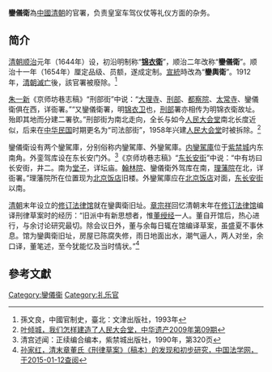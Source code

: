 '''鑾儀衛'''為[[中國|中國]][[清朝|清朝]]的官署，负责皇室车驾仪仗等礼仪方面的杂务。

==简介==
[[清朝|清朝]][[顺治|顺治]]元年（1644年）设，初沿明制称“'''[[锦衣衛|锦衣衛]]'''”，顺治二年改称“'''鑾儀衛'''”。顺治十一年（1654年）厘定品级、员额，遂成定制。[[宣統|宣統]]時改為“'''鑾輿衛'''”。1912年，[[清朝滅亡|清朝滅亡]]後，該官署被廢除。<ref>孫文良，中國官制史，臺北：文津出版社，1993年</ref>

[[朱一新|朱一新]]《京师坊巷志稿》“刑部街”中说：“[[大理寺|大理寺]]、[[刑部|刑部]]、[[都察院|都察院]]、[[太常寺|太常寺]]、鑾儀衛俱在西，详衙署。”“又鑾儀衛署，明[[锦衣卫|锦衣卫]]也，[[刑部|刑部]]署亦相传为明锦衣衛故址。殆即其地而分建二署欤。”刑部街为南北走向，全长与如今[[人民大会堂|人民大会堂]]南北长度近似，后来在[[中华民国|中华民国]]时期更名为“司法部街”，1958年兴建[[人民大会堂|人民大会堂]]时被拆除。<ref>[http://www.dili360.com/ch/article/p5350c3d8d939e62.htm 叶倾城，我们怎样建造了人民大会堂，中华遗产2009年第09期]</ref>

鑾儀衛设有两个鑾駕庫，分别俗称内鑾駕庫、外鑾駕庫。[[鑾駕庫_(北京故宮)|内鑾駕庫]]位于[[北京故宫|紫禁城]]内东南角。外銮驾库设在东长安门外。<ref>清宫述闻：正续编合编本，紫禁城出版社，1990年，第320页</ref>《京师坊巷志稿》“[[东长安街|东长安街]]”中说：“中有坊曰长安街，井二。南为[[堂子|堂子]]，详坛庙。[[翰林院|翰林院]]、鑾儀衛外驾库在南，[[理藩院|理藩院]]在北，详衙署。”理藩院所在位置现为[[北京饭店|北京饭店]]旧楼。外鑾駕庫应在[[北京饭店|北京饭店]]对面，[[东长安街|东长安街]]以南。

[[清朝|清朝]]末年设立的[[修订法律馆|修订法律馆]]就在鑾輿衛旧址。[[章宗祥|章宗祥]]回忆清朝末年在[[修订法律馆|修订法律馆]]编译刑律草案时的经历：“旧派中有新思想者，惟[[董康|董绶经]]一人。董自开馆后，热心进行，与余讨论研究最切。除会议日外，董与余每日辄在馆编译草案，虽盛夏不事休息。馆为鑾輿衛旧址，房屋已陈腐失修，雨日地面出水，潮气逼人，两人对坐，余口译，董笔述，至今犹能忆及当时情状。”<ref>[http://www.iolaw.org.cn/showArticle.asp?id=3138 孙家红，清末章董氏《刑律草案》（稿本）的发现和初步研究，中国法学网，于2015-01-12查阅]</ref>

== 參考文獻 ==
{{reflist}}

[[Category:鑾儀衞|Category:鑾儀衞]]
[[Category:礼乐官|Category:礼乐官]]